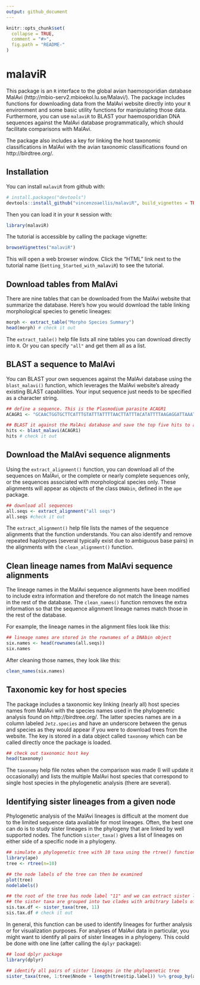 ```yaml
---
output: github_document
---
```


<!-- README.md is generated from README.Rmd. Please edit that file -->

```r
knitr::opts_chunk$set(
  collapse = TRUE,
  comment = "#>",
  fig.path = "README-"
)
```

# malaviR

This package is an `R` interface to the global avian haemosporidian database MalAvi (http://mbio-serv2.mbioekol.lu.se/Malavi/). The package includes functions for downloading data from the MalAvi website directly into your `R` environment and some basic utility functions for manipulating those data. Furthermore, you can use `malaviR` to BLAST your haemosporidian DNA sequences against the MalAvi database programmatically, which should facilitate comparisons with MalAvi.  
  
The package also includes a key for linking the host taxonomic classifications in MalAvi with the avian taxonomic classifications found on http://birdtree.org/.

## Installation

You can install `malaviR` from github with:

```r
# install.packages("devtools")
devtools::install_github("vincenzoaellis/malaviR", build_vignettes = TRUE)
```

Then you can load it in your `R` session with:
```r
library(malaviR)
```

The tutorial is accessible by calling the package vignette:
```r
browseVignettes("malaviR")
```

This will open a web browser window. Click the "HTML" link next to the tutorial name (`Getting_Started_with_malaviR`) to see the tutorial.

## Download tables from MalAvi

There are nine tables that can be downloaded from the MalAvi website that summarize the database. Here's how you would download the table linking morphological species to genetic lineages:

```r
morph <- extract_table("Morpho Species Summary")
head(morph) # check it out
```

The `extract_table()` help file lists all nine tables you can download directly into `R`. Or you can specify `"all"` and get them all as a list.  

## BLAST a sequence to MalAvi

You can BLAST your own sequences against the MalAvi database using the `blast_malavi()` function, which leverages the MalAvi website's already existing BLAST capabilities. Your input sequence just needs to be specified as a character string.  

```r
## define a sequence. This is the Plasmodium parasite ACAGR1
ACAGR1 <- "GCAACTGGTGCTTCATTTGTATTTATTTTAACTTATTTACATATTTTAAGAGGATTAAATTATTCATATTCATATTTACCTTTATCATGGATATCTGGATTAATAATATTTTTAATATCTATAGTAACAGCTTTTATGGGTTACGTATTACCTTGGGGTCAAATGAGTTTCTGGGGTGCTACCGTAATAACTAATTTATTATATTTTATACCTGGACTAGTTTCATGGATATGTGGTGGATATCTTGTAAGTGACCCAACCTTAAAAAGATTCTTTGTACTACATTTTACATTTCCTTTTATAGCTTTATGTATTGTATTTATACATATATTCTTTCTACATTTACAAGGTAGCACAAATCCTTTAGGGTATGATACAGCTTTAAAAATACCCTTCTATCCAAATCTTTTAAGTCTTGATATTAAAGGATTTAATAATGTATTAGTATTATTTTTAGCACAAAGTTTATTTGGAATACT"

## BLAST it against the MalAvi database and save the top five hits to a data frame
hits <- blast_malavi(ACAGR1)
hits # check it out
```

## Download the MalAvi sequence alignments

Using the `extract_alignment()` function, you can download all of the sequences on MalAvi, or the complete or nearly complete sequences only, or the sequences associated with morphological species only. These alignments will appear as objects of the class `DNAbin`, defined in the `ape` package.

```r
## download all sequences
all.seqs <- extract_alignment("all seqs")
all.seqs #check it out
```

The `extract_alignment()` help file lists the names of the sequence alignments that the function understands. You can also identify and remove repeated haplotypes (several typically exist due to ambiguous base pairs) in the alignments with the `clean_alignment()` function.

## Clean lineage names from MalAvi sequence alignments

The lineage names in the MalAvi sequence alignments have been modified to include extra information and therefore do not match the lineage names in the rest of the database. The `clean_names()` function removes the extra information so that the sequence alignment lineage names match those in the rest of the database.

For example, the lineage names in the alignment files look like this:

```r
## lineage names are stored in the rownames of a DNAbin object
six.names <- head(rownames(all.seqs))
six.names
```

After cleaning those names, they look like this:
```r
clean_names(six.names)
```

## Taxonomic key for host species

The package includes a taxonomic key linking (nearly all) host species names from MalAvi with the species names used in the phylogenetic analysis found on http://birdtree.org/. The latter species names are in a column labeled `Jetz.species` and have an underscore between the genus and species as they would appear if you were to download trees from the website. The key is stored in a data object called `taxonomy` which can be called directly once the package is loaded.

```r
## check out taxonomic host key
head(taxonomy)
```

The `taxonomy` help file notes when the comparison was made (I will update it occasionally) and lists the multiple MalAvi host species that correspond to single host species in the phylogenetic analysis (there are several).

## Identifying sister lineages from a given node

Phylogenetic analysis of the MalAvi lineages is difficult at the moment due to the limited sequence data available for most lineages. Often, the best one can do is to study sister lineages in the phylogeny that are linked by well supported nodes. The function `sister_taxa()` gives a list of lineages on either side of a specific node in a phylogeny.

```r
## simulate a phylogenetic tree with 10 taxa using the rtree() function in the ape package
library(ape)
tree <- rtree(n=10)

## the node labels of the tree can then be examined
plot(tree)
nodelabels()

## the root of the tree has node label "11" and we can extract sister lineages from the root;
## the sister taxa are grouped into two clades with arbitrary labels of "1" and "2"
sis.tax.df <- sister_taxa(tree, 11)
sis.tax.df # check it out
```

In general, this function can be used to identify lineages for further analysis or for visualization purposes. For analyses of MalAvi data in particular, you might want to identify all pairs of sister lineages in a phylogeny. This could be done with one line (after calling the `dplyr` package):

```r
## load dplyr package
library(dplyr)

## identify all pairs of sister lineages in the phylogenetic tree
sister_taxa(tree, 1:tree$Nnode + length(tree$tip.label)) %>% group_by(ancestral.node) %>% mutate(no.lins = length(unique(taxa))) %>% filter(no.lins == 2) %>% select(-no.lins) %>% as.data.frame
```


